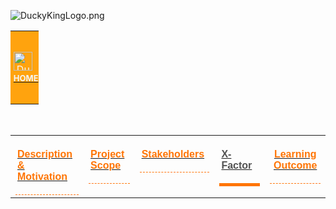 <!--Logo-->
[[Image:DuckyKingLogo.png|center]]<br>
<!--Header Start-->
{|style="background-color:#FFA30E; color:#F5F5F5; padding: 10 0 10 0;" width="100%" cellspacing="0" cellpadding="0" valign="top" border="0"  |
| style="padding:0.3em; font-size:100%; background-color:#FFA30E;  border-bottom:0px solid #FF8E0C; text-align:center; color:#F5F5F5" width="10%" | 
[[Image:Duckyking_home_logo.png|30px|link=IS480 Team wiki: 2017T1 Ducky King]] &nbsp;
[[IS480 Team wiki: 2017T1 Ducky King|<font color="#F5F5F5" size=2><b>HOME</b></font>]]

| style="border-bottom:0px solid #FFCD24; background:none;" width="1%" | &nbsp; 
| style="padding:0.3em; font-size:100%; background-color:#FFA30E;  border-bottom:0px solid #FFA30E; text-align:center; color:#F5F5F5" width="10%" | 
[[Image:Duckyking_about_us.png|30px|link=IS480 Team wiki: 2017T1 Ducky King About Us]] &nbsp;
[[IS480 Team wiki: 2017T1 Ducky King About Us|<font color="#F5F5F5" size=2><b>ABOUT US</b></font>]]
<!-- Current Page -->
| style="border-bottom:0px solid #FFCD24; background:none;" width="1%" | &nbsp;
| style="padding:0.3em; font-size:100%; background-color:#FF7504;  border-bottom:0px solid #FFA30E; text-align:center; color:#F5F5F5" width="12%" | 
[[Image:Duckyking_project_overview.png|30px|link=IS480 Team wiki: 2017T1 Ducky King Description and Motivation]] &nbsp;
[[IS480 Team wiki: 2017T1 Ducky King Description and Motivation|<font color="#F5F5F5" size=3><b>PROJECT OVERVIEW</b></font>]]

| style="border-bottom:0px solid #FFCD24; background:none;" width="1%" | &nbsp;
| style="padding:0.3em; font-size:100%; background-color:#FFA30E;  border-bottom:0px solid #FFA30E; text-align:center; color:#F5F5F5" width="12%" | 
[[Image:Duckyking_project_management.png|30px|link=IS480 Team wiki: 2017T1 Ducky King Project Schedule]] &nbsp;
[[IS480 Team wiki: 2017T1 Ducky King Project Schedule|<font color="#F5F5F5" size=2><b>PROJECT MANAGEMENT</b></font>]]

| style="border-bottom:0px solid #FFCD24; background:none;" width="1%" | &nbsp;
| style="padding:0.3em; font-size:100%; background-color:#FFA30E;  border-bottom:0px solid #FFA30E; text-align:center; color:#F5F5F5" width="10%" | 
[[Image:Ducky_king_documentation.png|30px|link=IS480 Team wiki: 2017T1 Ducky King Personas and Scenario]] &nbsp;
[[IS480 Team wiki: 2017T1 Ducky King Personas and Scenario| <font color="#F5F5F5" size=2><b>DOCUMENTATION</b></font>]]
|} 
<!--Header End-->
<!--Sub Header Start-->
&nbsp;
{| style="background-color:white; text-transform: uppercase; font-size:14px; font-weight: bold; text-align:center; padding: 5px 0 0 0;" width="100%" height=50px cellspacing="0" cellpadding="0" valign="top" border="0" |

| style="vertical-align:top;width:20%;" | <div style="padding: 3px; line-height: wrap_content;  border-bottom:1px dashed #FF7505; font-family:helvetica"> [[IS480_Team_wiki:2017T1 Ducky King Description and Motivation |<font color =#FF7505><b>Description & Motivation</b></font>]]

| style="vertical-align:top;width:15%;" | <div style="padding: 3px; line-height: wrap_content; border-bottom:1px dashed #FF7505; font-family:helvetica"> [[IS480_Team_wiki:2017T1 Ducky King Project Scope | <font color =#FF7505><b>Project Scope</b></font>]]

| style="vertical-align:top;width:15%;" | <div style="padding: 3px;line-height: wrap_content;  border-bottom:1px dashed #FF7505; font-family:helvetica"> [[IS480_Team_wiki:2017T1 Ducky King Stakeholders | <font color =#FF7505 ><b>Stakeholders</b></font>]]

<!-- Current Page -->
| style="vertical-align:top;width:15%;" | <div style="padding: 3px; line-height: wrap_content;  border-bottom:5px solid #FF7505; font-family:helvetica"> [[IS480_Team_wiki:2017T1 Ducky King X-factor | <font color =#535353><b>X-Factor</b></font>]]

| style="vertical-align:top;width:15%;" | <div style="padding: 3px; font-weight: bold; text-align:center; line-height: wrap_content; border-bottom:1px dashed #FF7505; font-family:helvetica"> [[IS480_Team_wiki:2017T1 Ducky King Learning Outcome | <font color =#FF7505><b>Learning Outcome</b></font>]]

|}
<!--Sub Header End-->

<br>
